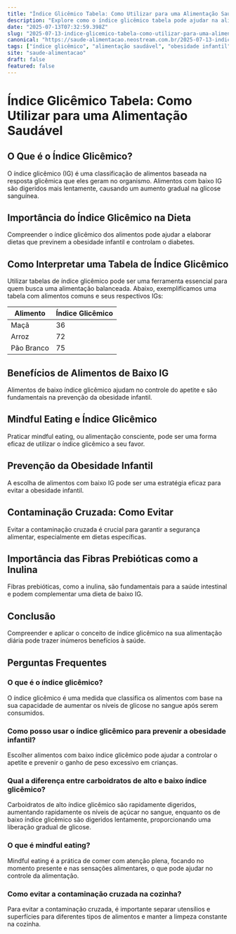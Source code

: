 ```yaml
---
title: "Índice Glicêmico Tabela: Como Utilizar para uma Alimentação Saudável"
description: "Explore como o índice glicêmico tabela pode ajudar na alimentação saudável, prevenindo obesidade infantil e melhorando hábitos alimentares."
date: "2025-07-13T07:32:59.398Z"
slug: "2025-07-13-indice-glicemico-tabela-como-utilizar-para-uma-alimentacao-saudavel"
canonical: "https://saude-alimentacao.neostream.com.br/2025-07-13-indice-glicemico-tabela-como-utilizar-para-uma-alimentacao-saudavel"
tags: ["índice glicêmico", "alimentação saudável", "obesidade infantil", "fibras prebióticas", "contaminação cruzada"]
site: "saude-alimentacao"
draft: false
featured: false
---
```


# Índice Glicêmico Tabela: Como Utilizar para uma Alimentação Saudável

## O Que é o Índice Glicêmico?
O índice glicêmico (IG) é uma classificação de alimentos baseada na resposta glicêmica que eles geram no organismo. Alimentos com baixo IG são digeridos mais lentamente, causando um aumento gradual na glicose sanguínea.

## Importância do Índice Glicêmico na Dieta
Compreender o índice glicêmico dos alimentos pode ajudar a elaborar dietas que previnem a obesidade infantil e controlam o diabetes.

## Como Interpretar uma Tabela de Índice Glicêmico
Utilizar tabelas de índice glicêmico pode ser uma ferramenta essencial para quem busca uma alimentação balanceada. Abaixo, exemplificamos uma tabela com alimentos comuns e seus respectivos IGs:

| Alimento | Índice Glicêmico |
|----------|------------------|
| Maçã     | 36               |
| Arroz    | 72               |
| Pão Branco| 75              |

## Benefícios de Alimentos de Baixo IG
Alimentos de baixo índice glicêmico ajudam no controle do apetite e são fundamentais na prevenção da obesidade infantil. 

## Mindful Eating e Índice Glicêmico
Praticar mindful eating, ou alimentação consciente, pode ser uma forma eficaz de utilizar o índice glicêmico a seu favor.

## Prevenção da Obesidade Infantil
A escolha de alimentos com baixo IG pode ser uma estratégia eficaz para evitar a obesidade infantil.

## Contaminação Cruzada: Como Evitar
Evitar a contaminação cruzada é crucial para garantir a segurança alimentar, especialmente em dietas específicas.

## Importância das Fibras Prebióticas como a Inulina
Fibras prebióticas, como a inulina, são fundamentais para a saúde intestinal e podem complementar uma dieta de baixo IG.

## Conclusão
Compreender e aplicar o conceito de índice glicêmico na sua alimentação diária pode trazer inúmeros benefícios à saúde.

## Perguntas Frequentes

### O que é o índice glicêmico?
O índice glicêmico é uma medida que classifica os alimentos com base na sua capacidade de aumentar os níveis de glicose no sangue após serem consumidos.

### Como posso usar o índice glicêmico para prevenir a obesidade infantil?
Escolher alimentos com baixo índice glicêmico pode ajudar a controlar o apetite e prevenir o ganho de peso excessivo em crianças.

### Qual a diferença entre carboidratos de alto e baixo índice glicêmico?
Carboidratos de alto índice glicêmico são rapidamente digeridos, aumentando rapidamente os níveis de açúcar no sangue, enquanto os de baixo índice glicêmico são digeridos lentamente, proporcionando uma liberação gradual de glicose.

### O que é mindful eating?
Mindful eating é a prática de comer com atenção plena, focando no momento presente e nas sensações alimentares, o que pode ajudar no controle da alimentação.

### Como evitar a contaminação cruzada na cozinha?
Para evitar a contaminação cruzada, é importante separar utensílios e superfícies para diferentes tipos de alimentos e manter a limpeza constante na cozinha.